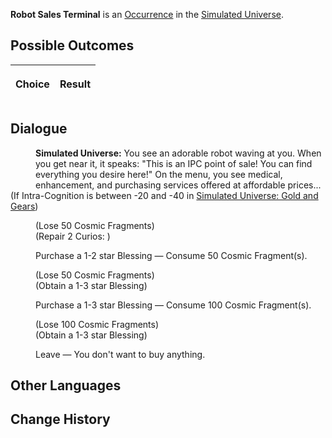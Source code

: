{{Simulated Universe Event Infobox
|title         = Robot Sales Terminal
|image         = Random Event Trade.png
|type          =
|domains_su    = Occurrence
|domains_ext   = Occurrence
|domains_swarm = 
|domains_gng   = 
|requirements  =
|prev          = 
|next          = 
|indexRewards  =
|characters    = 
}}
'''Robot Sales Terminal''' is an [[Simulated Universe/Occurrence|Occurrence]] in the [[Simulated Universe]].

==Possible Outcomes==
{| class="article-table"
!Choice
!Result

|}

<!--
==Gameplay Notes==

-->
==Dialogue==
{{Dialogue Start}}
:'''Simulated Universe:''' You see an adorable robot waving at you. When you get near it, it speaks: "This is an IPC point of sale! You can find everything you desire here!" On the menu, you see medical, enhancement, and purchasing services offered at affordable prices...
;(If Intra-Cognition is between -20 and -40 in [[Simulated Universe: Gold and Gears]])
:{{SU Special Dialogue|Erudition|Ask about its "after-sales service."|Spend 50 Cosmic Fragment(s) and repair 2 damaged Curio(s).}}
:;(Lose 50 Cosmic Fragments)
:;(Repair 2 Curios<nowiki>:</nowiki> {{tx}}<!--ID: 0-->)
:{{DIcon|Star}} Purchase a 1-2 star Blessing &mdash; Consume 50 Cosmic Fragment(s).
:;(Lose 50 Cosmic Fragments)
:;(Obtain a 1-3 star Blessing)
:{{DIcon|Star}} Purchase a 1-3 star Blessing &mdash; Consume 100 Cosmic Fragment(s).
:;(Lose 100 Cosmic Fragments)
:;(Obtain a 1-3 star Blessing)
:{{DIcon|Star}} Leave &mdash; You don't want to buy anything.
{{Dialogue End}}

==Other Languages==
{{Other Languages
|en   = Robot Sales Terminal
|zhs  = 机器人销售终端
|zht  = 機器人銷售終端機
|ja   = ロボット{{Rubi|販売端末|はんばいたんまつ}}
|ko   = 로봇 판매 단말 장치
|es   = Terminal de venta de robots
|fr   = Terminal de vente robotisé
|ru   = Терминал с роботами
|th   = เทอร์มินัลขายหุ่นยนต์
|vi   = Trạm Bán Hàng Robot
|de   = Roboter-Verkaufsterminal
|id   = Robot Sales Terminal
|pt   = Terminal de Vendas de Robôs
}}

==Change History==
{{Change History|<!--unknown-->}}
